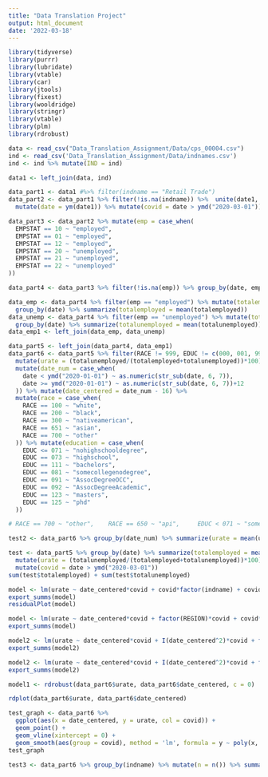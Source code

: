 ---
title: "Data Translation Project"
output: html_document
date: '2022-03-18'
---

```{r}
library(tidyverse)
library(purrr)
library(lubridate)
library(vtable)
library(car)
library(jtools)
library(fixest)
library(wooldridge)
library(stringr)
library(vtable)
library(plm)
library(rdrobust)
```

```{r}
data <- read_csv("Data_Translation_Assignment/Data/cps_00004.csv")
ind <- read_csv('Data_Translation_Assignment/Data/indnames.csv')
ind <- ind %>% mutate(IND = ind)

data1 <- left_join(data, ind)
```

```{r}
data_part1 <- data1 #%>% filter(indname == "Retail Trade")
data_part2 <- data_part1 %>% filter(!is.na(indname)) %>%  unite(date1, c("YEAR", "MONTH"), sep ="-") %>%
  mutate(date = ym(date1)) %>% mutate(covid = date > ymd("2020-03-01"))

data_part3 <- data_part2 %>% mutate(emp = case_when(
  EMPSTAT == 10 ~ "employed",
  EMPSTAT == 01 ~ "employed",
  EMPSTAT == 12 ~ "employed",
  EMPSTAT == 20 ~ "unemployed",
  EMPSTAT == 21 ~ "unemployed",
  EMPSTAT == 22 ~ "unemployed"
))

data_part4 <- data_part3 %>% filter(!is.na(emp)) %>% group_by(date, emp) %>% mutate(n = n())
```

```{r}
data_emp <- data_part4 %>% filter(emp == "employed") %>% mutate(totalemployed = n) %>% 
  group_by(date) %>% summarize(totalemployed = mean(totalemployed))
data_unemp <- data_part4 %>% filter(emp == "unemployed") %>% mutate(totalunemployed = n) %>% 
  group_by(date) %>% summarize(totalunemployed = mean(totalunemployed))
data_emp1 <- left_join(data_emp, data_unemp)

data_part5 <- left_join(data_part4, data_emp1)
data_part6 <- data_part5 %>% filter(RACE != 999, EDUC != c(000, 001, 999), indname != c("Military"), REGION != c(99)) %>% 
  mutate(urate = (totalunemployed/(totalemployed+totalunemployed))*100) %>%
  mutate(date_num = case_when(
    date < ymd("2020-01-01") ~ as.numeric(str_sub(date, 6, 7)), 
    date >= ymd("2020-01-01") ~ as.numeric(str_sub(date, 6, 7))+12
  )) %>% mutate(date_centered = date_num - 16) %>%
  mutate(race = case_when(
    RACE == 100 ~ "white",
    RACE == 200 ~ "black",
    RACE == 300 ~ "nativeamerican",
    RACE == 651 ~ "asian", 
    RACE == 700 ~ "other"
  )) %>% mutate(education = case_when(
    EDUC <= 071 ~ "nohighschooldegree",
    EDUC == 073 ~ "highschool",
    EDUC == 111 ~ "bachelors", 
    EDUC == 081 ~ "somecollegenodegree",
    EDUC == 091 ~ "AssocDegreeOCC",
    EDUC == 092 ~ "AssocDegreeAcademic",
    EDUC == 123 ~ "masters",
    EDUC == 125 ~ "phd"
  ))

# RACE == 700 ~ "other",    RACE == 650 ~ "api",     EDUC < 071 ~ "someschoolnodiploma",
```

```{r}
test2 <- data_part6 %>% group_by(date_num) %>% summarize(urate = mean(urate))

test <- data_part5 %>% group_by(date) %>% summarize(totalemployed = mean(totalemployed), totalunemployed = mean(totalunemployed)) %>%
  mutate(urate = (totalunemployed/(totalemployed+totalunemployed))*100) %>%
  mutate(covid = date > ymd("2020-03-01"))
sum(test$totalemployed) + sum(test$totalunemployed)
```

```{r}
model <- lm(urate ~ date_centered*covid + covid*factor(indname) + covid*factor(race) + covid*education + factor(REGION), data = data_part6)
export_summs(model)
residualPlot(model)

model <- lm(urate ~ date_centered*covid + factor(REGION)*covid + covid*factor(race) + covid*education, data = data_part6)
export_summs(model)

model2 <- lm(urate ~ date_centered*covid + I(date_centered^2)*covid + factor(REGION)*covid + factor(race) + education, data = data_part6)
export_summs(model2)

model2 <- lm(urate ~ date_centered*covid + I(date_centered^2)*covid + factor(REGION)*covid + factor(race) + education, data = data_part6)
export_summs(model2)

model1 <- rdrobust(data_part6$urate, data_part6$date_centered, c = 0)

rdplot(data_part6$urate, data_part6$date_centered)

test_graph <- data_part6 %>%
  ggplot(aes(x = date_centered, y = urate, col = covid)) +
  geom_point() + 
  geom_vline(xintercept = 0) +
  geom_smooth(aes(group = covid), method = 'lm', formula = y ~ poly(x, 2))
test_graph

test3 <- data_part6 %>% group_by(indname) %>% mutate(n = n()) %>% summarize(n = mean(n))
```
